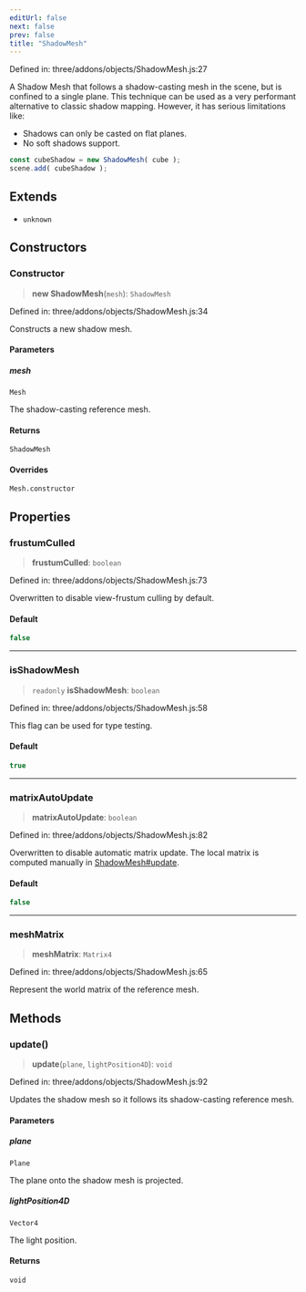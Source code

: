 ```yaml
---
editUrl: false
next: false
prev: false
title: "ShadowMesh"
---
```


Defined in: three/addons/objects/ShadowMesh.js:27

A Shadow Mesh that follows a shadow-casting mesh in the scene,
but is confined to a single plane. This technique can be used as
a very performant alternative to classic shadow mapping. However,
it has serious limitations like:

- Shadows can only be casted on flat planes.
- No soft shadows support.

```js
const cubeShadow = new ShadowMesh( cube );
scene.add( cubeShadow );
```

## Extends

- `unknown`

## Constructors

### Constructor

> **new ShadowMesh**(`mesh`): `ShadowMesh`

Defined in: three/addons/objects/ShadowMesh.js:34

Constructs a new shadow mesh.

#### Parameters

##### mesh

`Mesh`

The shadow-casting reference mesh.

#### Returns

`ShadowMesh`

#### Overrides

`Mesh.constructor`

## Properties

### frustumCulled

> **frustumCulled**: `boolean`

Defined in: three/addons/objects/ShadowMesh.js:73

Overwritten to disable view-frustum culling by default.

#### Default

```ts
false
```

***

### isShadowMesh

> `readonly` **isShadowMesh**: `boolean`

Defined in: three/addons/objects/ShadowMesh.js:58

This flag can be used for type testing.

#### Default

```ts
true
```

***

### matrixAutoUpdate

> **matrixAutoUpdate**: `boolean`

Defined in: three/addons/objects/ShadowMesh.js:82

Overwritten to disable automatic matrix update. The local
matrix is computed manually in [ShadowMesh#update](#update).

#### Default

```ts
false
```

***

### meshMatrix

> **meshMatrix**: `Matrix4`

Defined in: three/addons/objects/ShadowMesh.js:65

Represent the world matrix of the reference mesh.

## Methods

### update()

> **update**(`plane`, `lightPosition4D`): `void`

Defined in: three/addons/objects/ShadowMesh.js:92

Updates the shadow mesh so it follows its shadow-casting reference mesh.

#### Parameters

##### plane

`Plane`

The plane onto the shadow mesh is projected.

##### lightPosition4D

`Vector4`

The light position.

#### Returns

`void`
